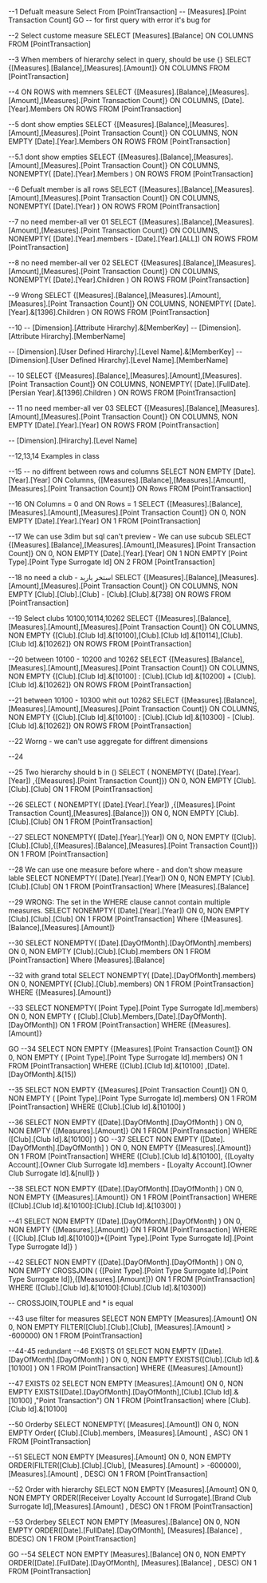 ﻿--1 Defualt measure
Select 
From [PointTransaction]
-- [Measures].[Point Transaction Count]
GO -- for first query with error it's bug for 

--2 Select custome measure
SELECT [Measures].[Balance] ON COLUMNS
FROM [PointTransaction]

--3 When members of hierarchy select in query, should be use {}
SELECT {[Measures].[Balance],[Measures].[Amount]} ON COLUMNS
FROM [PointTransaction]

--4 ON ROWS with memners
SELECT {[Measures].[Balance],[Measures].[Amount],[Measures].[Point Transaction Count]} ON COLUMNS,
[Date].[Year].Members ON ROWS
FROM [PointTransaction]

--5 dont show empties
SELECT {[Measures].[Balance],[Measures].[Amount],[Measures].[Point Transaction Count]} ON COLUMNS,
NON EMPTY [Date].[Year].Members ON ROWS
FROM [PointTransaction]

--5.1 dont show empties
SELECT {[Measures].[Balance],[Measures].[Amount],[Measures].[Point Transaction Count]} ON COLUMNS,
NONEMPTY( [Date].[Year].Members ) ON ROWS
FROM [PointTransaction]

--6 Defualt member is all rows
SELECT {[Measures].[Balance],[Measures].[Amount],[Measures].[Point Transaction Count]} ON COLUMNS,
NONEMPTY( [Date].[Year] ) ON ROWS
FROM [PointTransaction]

--7 no need member-all ver 01
SELECT {[Measures].[Balance],[Measures].[Amount],[Measures].[Point Transaction Count]} ON COLUMNS,
NONEMPTY( [Date].[Year].members - [Date].[Year].[ALL]) ON ROWS
FROM [PointTransaction]

--8 no need member-all ver 02
SELECT {[Measures].[Balance],[Measures].[Amount],[Measures].[Point Transaction Count]} ON COLUMNS,
NONEMPTY( [Date].[Year].Children ) ON ROWS
FROM [PointTransaction]

--9 Wrong
SELECT {[Measures].[Balance],[Measures].[Amount],[Measures].[Point Transaction Count]} ON COLUMNS,
NONEMPTY( [Date].[Year].&[1396].Children ) ON ROWS
FROM [PointTransaction] 

--10
-- [Dimension].[Attribute Hirarchy].&[MemberKey]
-- [Dimension].[Attribute Hirarchy].[MemberName]

-- [Dimension].[User Defined Hirarchy].[Level Name].&[MemberKey]
-- [Dimension].[User Defined Hirarchy].[Level Name].[MemberName] 

-- 10
SELECT {[Measures].[Balance],[Measures].[Amount],[Measures].[Point Transaction Count]} ON COLUMNS,
NONEMPTY( [Date].[FullDate].[Persian Year].&[1396].Children ) ON ROWS
FROM [PointTransaction] 

-- 11 no need member-all ver 03
SELECT {[Measures].[Balance],[Measures].[Amount],[Measures].[Point Transaction Count]} ON COLUMNS,
NON EMPTY [Date].[Year].[Year] ON ROWS
FROM [PointTransaction]

-- [Dimension].[Hirarchy].[Level Name]

--12,13,14 Examples in class

--15
-- no diffrent between rows and columns
SELECT NON EMPTY [Date].[Year].[Year] ON Columns,
{[Measures].[Balance],[Measures].[Amount],[Measures].[Point Transaction Count]} ON Rows
FROM [PointTransaction]

--16 ON Columns = 0 and ON Rows = 1
SELECT {[Measures].[Balance],[Measures].[Amount],[Measures].[Point Transaction Count]} ON 0,
NON EMPTY [Date].[Year].[Year] ON 1
FROM [PointTransaction]

--17 We can use 3dim but sql can't preview - We can use subcub
SELECT {[Measures].[Balance],[Measures].[Amount],[Measures].[Point Transaction Count]} ON 0,
NON EMPTY [Date].[Year].[Year] ON 1
NON EMPTY [Point Type].[Point Type Surrogate Id] ON 2
FROM [PointTransaction]

--18 no need a club - استخر باربد
SELECT {[Measures].[Balance],[Measures].[Amount],[Measures].[Point Transaction Count]} ON COLUMNS,
NON EMPTY [Club].[Club].[Club] - [Club].[Club].&[738] ON ROWS
FROM [PointTransaction]

--19 Select clubs 10100,10114,10262
SELECT {[Measures].[Balance],[Measures].[Amount],[Measures].[Point Transaction Count]} ON COLUMNS,
NON EMPTY {[Club].[Club Id].&[10100],[Club].[Club Id].&[10114],[Club].[Club Id].&[10262]} ON ROWS
FROM [PointTransaction]

--20  between 10100 - 10200 and 10262
SELECT {[Measures].[Balance],[Measures].[Amount],[Measures].[Point Transaction Count]} ON COLUMNS,
NON EMPTY {[Club].[Club Id].&[10100] : [Club].[Club Id].&[10200] + [Club].[Club Id].&[10262]} ON ROWS
FROM [PointTransaction]

--21  between 10100 - 10300 whit out 10262
SELECT {[Measures].[Balance],[Measures].[Amount],[Measures].[Point Transaction Count]} ON COLUMNS,
NON EMPTY {[Club].[Club Id].&[10100] : [Club].[Club Id].&[10300] - [Club].[Club Id].&[10262]} ON ROWS
FROM [PointTransaction]

--22 Worng - we can't use aggregate for diffrent dimensions

--24

--25 Two hierarchy should b in ()
SELECT ( NONEMPTY( [Date].[Year].[Year]) ,{[Measures].[Point Transaction Count]}) ON 0,
NON EMPTY [Club].[Club].[Club] ON 1
FROM [PointTransaction]

--26
SELECT ( NONEMPTY( [Date].[Year].[Year]) ,{[Measures].[Point Transaction Count],[Measures].[Balance]}) ON 0,
NON EMPTY [Club].[Club].[Club] ON 1
FROM [PointTransaction]

--27
SELECT NONEMPTY( [Date].[Year].[Year]) ON 0,
NON EMPTY ([Club].[Club].[Club],{[Measures].[Balance],[Measures].[Point Transaction Count]}) ON 1
FROM [PointTransaction]

--28 We can use one measure before where - and don't show measure lable
SELECT NONEMPTY( [Date].[Year].[Year]) ON 0,
NON EMPTY [Club].[Club].[Club] ON 1
FROM [PointTransaction]
Where [Measures].[Balance]

--29 WRONG: The set in the WHERE clause cannot contain multiple measures.
SELECT NONEMPTY( [Date].[Year].[Year]) ON 0,
NON EMPTY [Club].[Club].[Club] ON 1
FROM [PointTransaction]
Where {[Measures].[Balance],[Measures].[Amount]}

--30
SELECT NONEMPTY( [Date].[DayOfMonth].[DayOfMonth].members) ON 0,
NON EMPTY [Club].[Club].[Club].members ON 1
FROM [PointTransaction]
Where [Measures].[Balance]

--32 with grand total
SELECT NONEMPTY( [Date].[DayOfMonth].members) ON 0,
NONEMPTY( [Club].[Club].members) ON 1
FROM [PointTransaction]
WHERE {[Measures].[Amount]}

--33
SELECT NONEMPTY( [Point Type].[Point Type Surrogate Id].members) ON 0,
NON EMPTY ( [Club].[Club].Members,[Date].[DayOfMonth].[DayOfMonth]) ON 1
FROM [PointTransaction]
WHERE {[Measures].[Amount]}

GO
--34
SELECT NON EMPTY {[Measures].[Point Transaction Count]} ON 0,
NON EMPTY ( [Point Type].[Point Type Surrogate Id].members) ON 1
FROM [PointTransaction]
WHERE ([Club].[Club Id].&[10100] ,[Date].[DayOfMonth].&[15]) 

--35
SELECT NON EMPTY {[Measures].[Point Transaction Count]} ON 0,
NON EMPTY ( [Point Type].[Point Type Surrogate Id].members) ON 1
FROM [PointTransaction] 
WHERE ([Club].[Club Id].&[10100] )

--36
SELECT NON EMPTY ([Date].[DayOfMonth].[DayOfMonth] ) ON 0,
NON EMPTY {[Measures].[Amount]} ON 1
FROM [PointTransaction]
WHERE ([Club].[Club Id].&[10100] )
GO
--37
SELECT NON EMPTY ([Date].[DayOfMonth].[DayOfMonth] ) ON 0,
NON EMPTY {[Measures].[Amount]} ON 1
FROM [PointTransaction]
WHERE ([Club].[Club Id].&[10100], {[Loyalty Account].[Owner Club Surrogate Id].members - [Loyalty Account].[Owner Club Surrogate Id].&[null]} )

--38
SELECT NON EMPTY ([Date].[DayOfMonth].[DayOfMonth] ) ON 0,
NON EMPTY {[Measures].[Amount]} ON 1
FROM [PointTransaction]
WHERE ([Club].[Club Id].&[10100]:[Club].[Club Id].&[10300] )

--41
SELECT NON EMPTY ([Date].[DayOfMonth].[DayOfMonth] ) ON 0,
NON EMPTY {[Measures].[Amount]} ON 1
FROM [PointTransaction]
WHERE ( {[Club].[Club Id].&[10100]}*{[Point Type].[Point Type Surrogate Id].[Point Type Surrogate Id]} )

--42
SELECT NON EMPTY ([Date].[DayOfMonth].[DayOfMonth] ) ON 0,
NON EMPTY CROSSJOIN ( {[Point Type].[Point Type Surrogate Id].[Point Type Surrogate Id]},{[Measures].[Amount]}) ON 1
FROM [PointTransaction]
WHERE ([Club].[Club Id].&[10100]:[Club].[Club Id].&[10300])

-- CROSSJOIN,TOUPLE and * is equal

--43 use filter for measures
SELECT NON EMPTY [Measures].[Amount] ON 0,
NON EMPTY FILTER([Club].[Club].[Club], [Measures].[Amount] > -600000) ON 1
FROM [PointTransaction]

--44-45 redundant
--46 EXISTS 01
SELECT NON EMPTY ([Date].[DayOfMonth].[DayOfMonth] ) ON 0,
NON EMPTY EXISTS([Club].[Club Id].&[10100] ) ON 1
FROM [PointTransaction]
WHERE {[Measures].[Amount]}

--47 EXISTS 02
SELECT NON EMPTY [Measures].[Amount] ON 0,
NON EMPTY EXISTS([Date].[DayOfMonth].[DayOfMonth],[Club].[Club Id].&[10100] ,"Point Transaction") ON 1
FROM [PointTransaction]
where [Club].[Club Id].&[10100]

--50 Orderby
SELECT NONEMPTY( [Measures].[Amount]) ON 0,
NON EMPTY Order( [Club].[Club].members, [Measures].[Amount] , ASC) ON 1
FROM [PointTransaction]

--51
SELECT NON EMPTY [Measures].[Amount] ON 0,
NON EMPTY ORDER(FILTER([Club].[Club].[Club], [Measures].[Amount] > -600000), [Measures].[Amount] , DESC) ON 1
FROM [PointTransaction]

--52 Order with hierarchy
SELECT NON EMPTY [Measures].[Amount] ON 0,
NON EMPTY ORDER([Receiver Loyalty Account Id Surrogate].[Brand Club Surrogate Id],[Measures].[Amount] , DESC) ON 1
FROM [PointTransaction]

--53 Orderbey
SELECT NON EMPTY [Measures].[Balance] ON 0,
NON EMPTY ORDER([Date].[FullDate].[DayOfMonth], [Measures].[Balance] , BDESC) ON 1
FROM [PointTransaction]

GO
--54
SELECT NON EMPTY [Measures].[Balance] ON 0,
NON EMPTY ORDER([Date].[FullDate].[DayOfMonth], [Measures].[Balance] , DESC) ON 1
FROM [PointTransaction]
